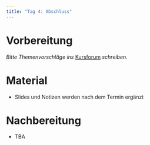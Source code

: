 ```yaml
---
title: "Tag 4: Abschluss"
---
```


# Vorbereitung

*Bitte Themenvorschläge ins* 
[Kursforum](https://github.com/graebnerc/EinfuehrungR24/discussions)
*schreiben.*


# Material

- Slides und Notizen werden nach dem Termin ergänzt

# Nachbereitung

- TBA
